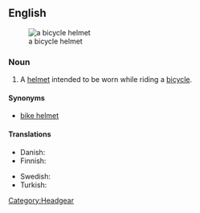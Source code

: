 ==English==
[[Image:Bike helmet.jpg|thumb|a bicycle helmet]]
===Noun===
{{wikipedia}}
{{en-noun|sg=[[bicycle]] [[helmet]]}}

# A [[helmet]] intended to be worn while riding a [[bicycle]].

====Synonyms====
*[[bike helmet]]

====Translations====
{{trans-top|a helmet}}
* Danish: {{t-|da|cykelhjelm|c}}
* Finnish: {{t+|fi|pyöräilykypärä}}
{{trans-mid}}
* Swedish: {{t+|sv|cykelhjälm|c}}
* Turkish: {{t-|tr|bisiklet kaskı}}
{{trans-bottom}}

[[Category:Headgear]]